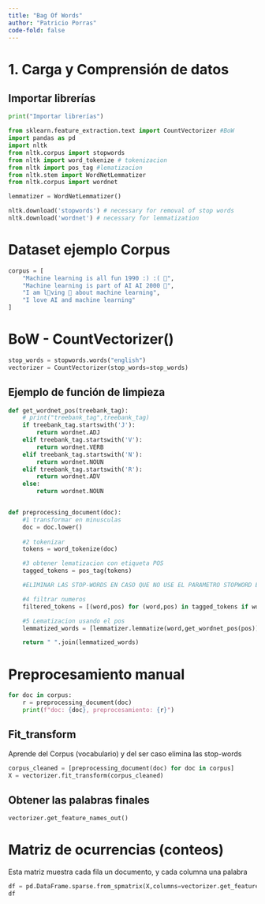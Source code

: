 ```yaml
---
title: "Bag Of Words"
author: "Patricio Porras"
code-fold: false
---
```


# 1. Carga y Comprensión de datos

## Importar librerías

```python
print("Importar librerías")

from sklearn.feature_extraction.text import CountVectorizer #BoW
import pandas as pd
import nltk
from nltk.corpus import stopwords
from nltk import word_tokenize # tokenizacion
from nltk import pos_tag #lematizacion
from nltk.stem import WordNetLemmatizer
from nltk.corpus import wordnet

lemmatizer = WordNetLemmatizer()

nltk.download('stopwords') # necessary for removal of stop words
nltk.download('wordnet') # necessary for lemmatization
```


# Dataset ejemplo Corpus

```python
corpus = [
    "Machine learning is all fun 1990 :) :( 🙁",
    "Machine learning is part of AI AI 2000 🙁",
    "I am l🙁ving 🙁 about machine learning",
    "I love AI and machine learning"
]
```

# BoW - CountVectorizer()

```python

stop_words = stopwords.words("english")
vectorizer = CountVectorizer(stop_words=stop_words)
```


## Ejemplo de función de limpieza

```python

def get_wordnet_pos(treebank_tag):
    # print("treebank_tag",treebank_tag)
    if treebank_tag.startswith('J'):
        return wordnet.ADJ
    elif treebank_tag.startswith('V'):
        return wordnet.VERB
    elif treebank_tag.startswith('N'):
        return wordnet.NOUN
    elif treebank_tag.startswith('R'):
        return wordnet.ADV
    else:
        return wordnet.NOUN 


def preprocessing_document(doc):
    #1 transformar en minusculas
    doc = doc.lower()
    
    #2 tokenizar
    tokens = word_tokenize(doc)

    #3 obtener lematizacion con etiqueta POS
    tagged_tokens = pos_tag(tokens)

    #ELIMINAR LAS STOP-WORDS EN CASO QUE NO USE EL PARAMETRO STOPWORD EN LA VECTORIZACION

    #4 filtrar numeros
    filtered_tokens = [(word,pos) for (word,pos) in tagged_tokens if word.isalpha()]

    #5 Lematizacion usando el pos
    lemmatized_words = [lemmatizer.lemmatize(word,get_wordnet_pos(pos)) for word, pos in filtered_tokens]

    return " ".join(lemmatized_words)

```

# Preprocesamiento manual

```python
for doc in corpus:
    r = preprocessing_document(doc)
    print(f"doc: {doc}, preprocesamiento: {r}")
```


## Fit_transform
Aprende del Corpus (vocabulario) y del ser caso elimina las stop-words


```python
corpus_cleaned = [preprocessing_document(doc) for doc in corpus]
X = vectorizer.fit_transform(corpus_cleaned)
```

## Obtener las palabras finales

```python
vectorizer.get_feature_names_out()
```

# Matriz de ocurrencias (conteos)
Esta matriz muestra cada fila un documento, y cada columna una palabra

```python


df = pd.DataFrame.sparse.from_spmatrix(X,columns=vectorizer.get_feature_names_out())
df
```
